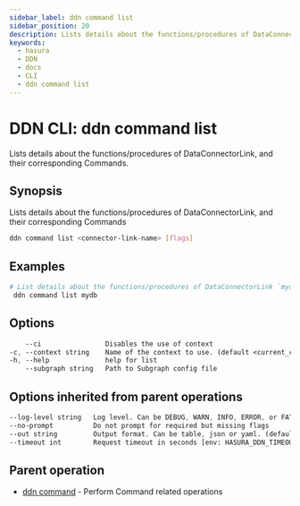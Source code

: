 ```yaml
---
sidebar_label: ddn command list
sidebar_position: 20
description: Lists details about the functions/procedures of DataConnectorLink, and their corresponding Commands using the DDN CLI
keywords:
  - hasura
  - DDN
  - docs
  - CLI
  - ddn command list
---
```


# DDN CLI: ddn command list

Lists details about the functions/procedures of DataConnectorLink, and their corresponding Commands.

## Synopsis

Lists details about the functions/procedures of DataConnectorLink, and their corresponding Commands

```bash
ddn command list <connector-link-name> [flags]
```

## Examples

```bash
# List details about the functions/procedures of DataConnectorLink `mydb`, and their corresponding Commands
 ddn command list mydb
```

## Options

```sass
    --ci                Disables the use of context
-c, --context string    Name of the context to use. (default <current_context>)
-h, --help              help for list
    --subgraph string   Path to Subgraph config file
```

## Options inherited from parent operations

```sass
--log-level string   Log level. Can be DEBUG, WARN, INFO, ERROR, or FATAL. (default "INFO")
--no-prompt          Do not prompt for required but missing flags
--out string         Output format. Can be table, json or yaml. (default "table")
--timeout int        Request timeout in seconds [env: HASURA_DDN_TIMEOUT] (default 100)
```

## Parent operation

- [ddn command](/cli/commands/ddn_command) - Perform Command related operations
